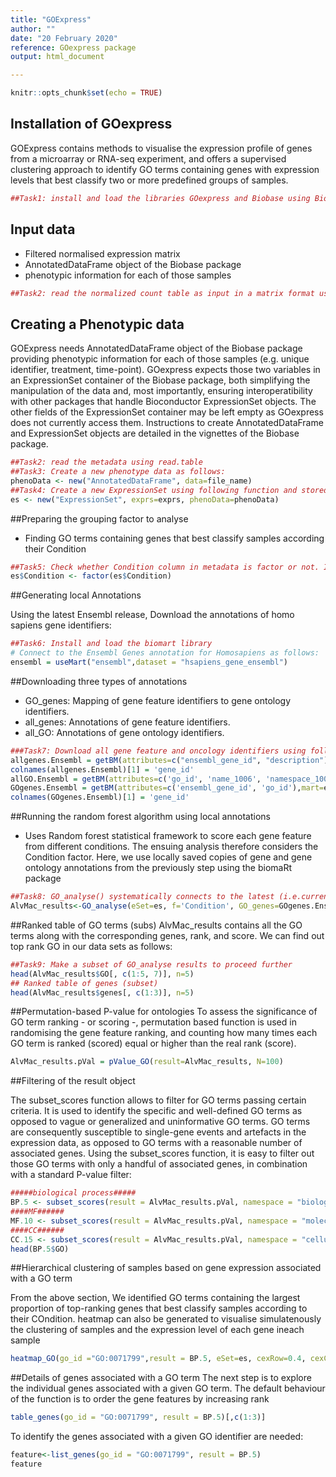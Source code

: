 ---
title: "GOExpress"
author: ""
date: "20 February 2020"
reference: GOexpress package
output: html_document

---

```{r setup, include=FALSE, eval=FALSE}
knitr::opts_chunk$set(echo = TRUE)
```

## Installation of GOexpress

GOExpress contains methods to visualise the expression profile of genes from a microarray or RNA-seq experiment, and offers a supervised clustering approach to identify GO terms containing genes with expression levels that best classify two or more predefined groups of samples. 

```{r message=FALSE, echo=TRUE, warning=FALSE,results='hide',eval=FALSE}
##Task1: install and load the libraries GOexpress and Biobase using BiocManager::install
```

## Input data

- Filtered normalised expression matrix
- AnnotatedDataFrame object of the Biobase package
 -  phenotypic information for each of those samples

```{r echo=TRUE, message=FALSE, warning=FALSE, results='hide', eval=FALSE}
##Task2: read the normalized count table as input in a matrix format using read.table and as.matrix 

```


## Creating a Phenotypic data
GOExpress needs AnnotatedDataFrame object of the Biobase package providing phenotypic information for each of those samples (e.g. unique identifier, treatment, time-point). GOexpress expects those two variables in an ExpressionSet container of the Biobase package, both simplifying the manipulation of the data and, most importantly, ensuring interoperatibility with other packages that handle Bioconductor ExpressionSet objects. The other fields of the ExpressionSet container may be left empty as GOexpress does not currently access them. Instructions to create  AnnotatedDataFrame and ExpressionSet objects are detailed in the vignettes of the Biobase package.


```{r message=FALSE, warning=FALSE, results='hide',eval=FALSE}
##Task2: read the metadata using read.table 
##Task3: Create a new phenotype data as follows: 
phenoData <- new("AnnotatedDataFrame", data=file_name)
##Task4: Create a new ExpressionSet using following function and stored it in a variable 
es <- new("ExpressionSet", exprs=exprs, phenoData=phenoData)
```

##Preparing the grouping factor to analyse

-  Finding GO terms containing genes that best classify samples according their Condition
```{r echo=TRUE, message=FALSE, warning=FALSE, results='hide', eval=FALSE}
##Task5: Check whether Condition column in metadata is factor or not. If it is not, convert them as factor as follows:
es$Condition <- factor(es$Condition)
```

##Generating local Annotations

Using the latest Ensembl release, Download the annotations of homo sapiens gene identifiers:

```{r echo=TRUE, message=FALSE, warning=FALSE, results='hide',eval=FALSE}
##Task6: Install and load the biomart library
# Connect to the Ensembl Genes annotation for Homosapiens as follows:
ensembl = useMart("ensembl",dataset = "hsapiens_gene_ensembl")
```


##Downloading three types of annotations

- GO_genes: Mapping of gene feature identifiers to gene ontology identifiers.
- all_genes: Annotations of gene feature identifiers.
- all_GO: Annotations of gene ontology identifiers.

```{r echo=TRUE, message=FALSE, warning=FALSE,eval=FALSE}
###Task7: Download all gene feature and oncology identifiers using following commands:
allgenes.Ensembl = getBM(attributes=c("ensembl_gene_id", "description"),mart=ensembl)
colnames(allgenes.Ensembl)[1] = 'gene_id'
allGO.Ensembl = getBM(attributes=c('go_id', 'name_1006', 'namespace_1003'), mart=ensembl)
GOgenes.Ensembl = getBM(attributes=c('ensembl_gene_id', 'go_id'),mart=ensembl)
colnames(GOgenes.Ensembl)[1] = 'gene_id'
```

##Running the random forest algorithm using local annotations

- Uses Random forest statistical framework to score each gene feature from different conditions. The ensuing analysis therefore considers the Condition factor. Here, we use locally saved copies of gene and gene ontology annotations from the  previously step using the biomaRt package

```{r echo=TRUE, message=TRUE, warning=FALSE, eval=FALSE}
##Task8: GO_analyse() systematically connects to the latest (i.e.current) Ensembl release and fetch appropriate annotations. 
AlvMac_results<-GO_analyse(eSet=es, f='Condition', GO_genes=GOgenes.Ensembl, all_GO=allGO.Ensembl, all_genes=allgenes.Ensembl)
```

##Ranked table of GO terms (subs)
AlvMac_results contains all the GO terms along with the corresponding genes, rank, and score. We can find out top rank GO in our data sets as follows:
```{r message=TRUE, warning=FALSE, results='hide', eval=FALSE}
##Task9: Make a subset of GO_analyse results to proceed further
head(AlvMac_results$GO[, c(1:5, 7)], n=5)
## Ranked table of genes (subset)
head(AlvMac_results$genes[, c(1:3)], n=5)
```

##Permutation-based P-value for ontologies
To assess the significance of GO term ranking - or scoring -, permutation based function is used in  randomising the gene feature ranking, and counting how many times each GO term is ranked (scored) equal or higher than the real rank (score).

```{r message=TRUE, warning=FALSE, results='hide', eval=FALSE}
AlvMac_results.pVal = pValue_GO(result=AlvMac_results, N=100)
```


##Filtering of the result object

The subset_scores function allows to filter for GO terms passing certain criteria. It is used to identify the specific and well-defined GO terms as opposed to vague or generalized and uninformative GO terms. GO terms are consequently susceptible to single-gene events and artefacts in the expression data, as opposed to GO terms with a reasonable number of associated genes. Using the subset_scores function, it is easy to filter out those GO terms with only a handful of associated genes, in combination with a standard P-value filter:

```{r eval=FALSE, message=TRUE, warning=FALSE, include=FALSE, eval=FALSE}
#####biological process#####
BP.5 <- subset_scores(result = AlvMac_results.pVal, namespace = "biological_process", total = 5, p.val=0.05)
####MF######
MF.10 <- subset_scores(result = AlvMac_results.pVal, namespace = "molecular_function", total = 10, p.val=0.05)
####CC######
CC.15 <- subset_scores(result = AlvMac_results.pVal, namespace = "cellular_component", total = 15, p.val=0.05)
head(BP.5$GO)

```

##Hierarchical clustering of samples based on gene expression associated with a GO term

From the above section, We identified GO terms containing the largest proportion of top-ranking genes that best classify samples according to their COndition. heatmap can also be generated to visualise simulatenously the clustering of samples and the expression level of each gene ineach sample

```{r echo=TRUE, message=TRUE, warning=FALSE, eval=FALSE}
heatmap_GO(go_id ="GO:0071799",result = BP.5, eSet=es, cexRow=0.4, cexCol=1, cex.main=1, main.Lsplit=30, labRow=es$Condition)
```

##Details of genes associated with a GO term
The next step is to explore the individual genes associated with a given GO term. The default behaviour of the function is to order the gene features by increasing rank

```{r echo=TRUE, message=TRUE, warning=FALSE, eval=FALSE}
table_genes(go_id = "GO:0071799", result = BP.5)[,c(1:3)]
```

To identify the  genes associated with a given GO identifier are needed:

```{r echo=TRUE, message=TRUE, warning=FALSE, eval=FALSE}
feature<-list_genes(go_id = "GO:0071799", result = BP.5)
feature
```


